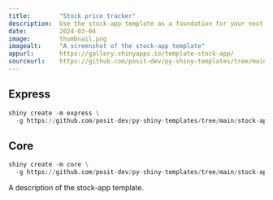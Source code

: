 ```yaml
---
title:        "Stock price tracker"
description:  Use the stock-app template as a foundation for your next Shiny app.
date:         2024-03-04
image:        thumbnail.png
imagealt:     "A screenshot of the stock-app template"
appurl:       https://gallery.shinyapps.io/template-stock-app/
sourceurl:    https://github.com/posit-dev/py-shiny-templates/tree/main/stock-app
---
```


::: {.panel-tabset .shiny-mode-tabset  group="shiny-app-mode"}
## Express
``` python
shiny create -m express \
  -g https://github.com/posit-dev/py-shiny-templates/tree/main/stock-app
```
## Core
``` python
shiny create -m core \
  -g https://github.com/posit-dev/py-shiny-templates/tree/main/stock-app
```
:::


A description of the stock-app template.
